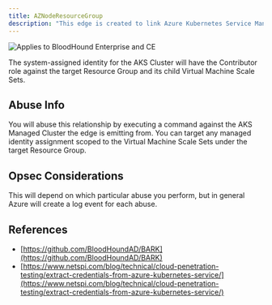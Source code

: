 ```yaml
---
title: AZNodeResourceGroup
description: "This edge is created to link Azure Kubernetes Service Managed Clusters to the Virtual Machine Scale Sets they use to execute commands on."
---
```


<img noZoom src="/assets/enterprise-AND-community-edition-pill-tag.svg" alt="Applies to BloodHound Enterprise and CE"/>

The system-assigned identity for the AKS Cluster will have the Contributor role against the target Resource Group and its child Virtual Machine Scale Sets.

## Abuse Info

You will abuse this relationship by executing a command against the AKS Managed Cluster the edge is emitting from. You can target any managed identity assignment scoped to the Virtual Machine Scale Sets under the target Resource Group.

## Opsec Considerations

This will depend on which particular abuse you perform, but in general Azure will create a log event for each abuse.

## References

* [https://github.com/BloodHoundAD/BARK](https://github.com/BloodHoundAD/BARK)
* [https://www.netspi.com/blog/technical/cloud-penetration-testing/extract-credentials-from-azure-kubernetes-service/](https://www.netspi.com/blog/technical/cloud-penetration-testing/extract-credentials-from-azure-kubernetes-service/)
